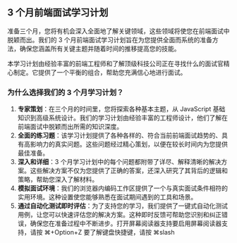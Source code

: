 ## 3 个月前端面试学习计划

准备三个月，您将有机会深入全面地了解关键领域，这些领域将使您在前端面试中脱颖而出。我们的 3 个月前端面试学习计划旨在为您提供全面而系统的准备方法，确保您涵盖所有关键主题并随着时间的推移提高您的技能。

本学习计划由经验丰富的前端工程师和了解顶级科技公司正在寻找什么的面试官精心制定。它提供了一个平衡的组合，帮助您充满信心地进行面试。

### 为什么选择我们的 3 个月学习计划？

1. **专家策划**：在三个月的时间里，您将探索各种基本主题，从 JavaScript 基础知识到高级系统设计。我们的学习计划由经验丰富的工程师设计，他们了解在前端面试中脱颖而出所需的知识深度。
2. **全面的练习题**：该学习计划提供了各种各样的、符合当前前端面试趋势的、具有高影响力的真实问题。这些问题经过精心策划，以便在较长时间内为您提供最佳准备。
3. **深入和详细**：3 个月学习计划中的每个问题都附带了详尽、解释清晰的解决方案。这些解决方案不仅为您提供了正确的答案，还深入研究了其背后的逻辑和策略，帮助您深入了解材料。
4. **模拟面试环境**：我们的浏览器内编码工作区提供了一个与真实面试条件相符的实用环境。这种设置使您能够熟悉在面试期间遇到的工具和场景。
5. **通过自动化测试即时评估**：为了支持您的学习，我们提供了一键式自动化测试用例，让您可以快速评估您的解决方案。这种即时反馈可帮助您识别和纠正错误，确保您在准备过程中不断进步。打开屏幕阅读器支持要启用屏幕阅读器支持，请按 ⌘+Option+Z 要了解键盘快捷键，请按 ⌘slash
